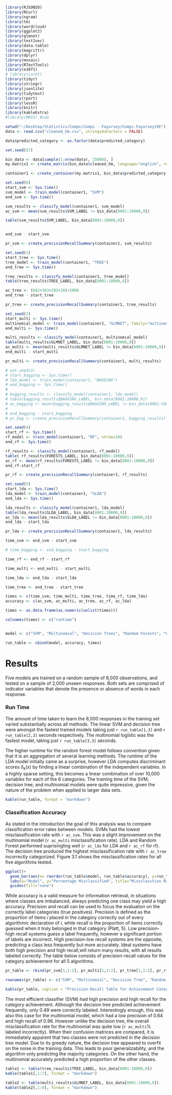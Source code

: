 ```r
library(RJSONIO) 
library(RCurl) 
library(ngram)
library(tm)
library(wordcloud)
library(ggplot2)
library(glmnet)
library(text2vec)
library(data.table)
library(magrittr)
library(dplyr)
library(mosaic)
library(RTextTools)
library(e1071)
# library(caret)
library(tidyr)
library(stringr)
library(jsonlite)
library(tidytext)
library(rpart)
library(lessR)
library(knitr)
library(kableExtra)
#library(MASS) #lda 
```


```r
setwd("~/Desktop/Statistics/Comps/Comps - Fayorsey/Comps-Fayorsey19E")
data <- read.csv("cleaned_hm.csv", stringsAsFactors = FALSE)

data$predicted_category <- as.factor(data$predicted_category)
```

```r
set.seed(57)

bin_data <- data[sample(1:nrow(data), 15000), ]
my.matrix1 <- create_matrix(bin_data$cleaned_hm, language="english", removeNumbers=TRUE, stemWords=FALSE, weighting=tm::weightTfIdf)

container1 <- create_container(my.matrix1, bin_data$predicted_category, trainSize=1:8000, testSize =8001:10000,virgin = FALSE)

```

```r
set.seed(6)
start_svm <- Sys.time()
svm_model <- train_model(container1, "SVM")
end_svm <- Sys.time()

svm_results <- classify_model(container1, svm_model)
ac_svm <- mean(svm_results$SVM_LABEL != bin_data[8001:10000,9])

table(svm_results$SVM_LABEL, bin_data[8001:10000,9])


end_svm - start_svm

pr_svm <- create_precisionRecallSummary(container1, svm_results)
```

```r
set.seed(1)
start_tree <- Sys.time()
tree_model <- train_model(container1, "TREE")
end_tree <- Sys.time()

tree_results <- classify_model(container1, tree_model)
table(tree_results$TREE_LABEL, bin_data[8001:10000,9])

ac_tree <- (682+363+202+39)/2000
end_tree - start_tree

pr_tree <- create_precisionRecallSummary(container1, tree_results)
```

```r
set.seed(2)
start_multi <- Sys.time()
multinomial_model <- train_model(container1, "GLMNET", family="multinomial")
end_multi <- Sys.time()

multi_results <- classify_model(container1, multinomial_model)
table(multi_results$GLMNET_LABEL, bin_data[8001:10000,9])
ac_multi <- mean(multi_results$GLMNET_LABEL != bin_data[8001:10000,9])
end_multi - start_multi

pr_multi <- create_precisionRecallSummary(container1, multi_results)
```

```r
# set.seed(3)
# start_bagging <- Sys.time()
# lda_model <- train_model(container1, "BAGGING")
# end_bagging <- Sys.time()
# 
# bagging_results <- classify_model(container1, lda_model)
# table(bagging_results$BAGGING_LABEL, bin_data[8001:10000,9])
# ac_bagging <- mean(bagging_results$BAGGING_LABEL != bin_data[8001:10000,9])
# 
# end_bagging - start_bagging
# pr_bag <- create_precisionRecallSummary(container1, bagging_results)
```

```r
set.seed(4)
start_rf <- Sys.time()
rf_model <- train_model(container1, "RF", ntree=10)
end_rf <- Sys.time()

rf_results <- classify_model(container1, rf_model)
table( rf_results$FORESTS_LABEL, bin_data[8001:10000,9])
ac_rf <- mean(rf_results$FORESTS_LABEL != bin_data[8001:10000,9])
end_rf-start_rf

pr_rf <- create_precisionRecallSummary(container1, rf_results)
```

```r
set.seed(5)
start_lda <- Sys.time()
lda_model <- train_model(container1, "SLDA")
end_lda <- Sys.time()

lda_results <- classify_model(container1, lda_model)
table(lda_results$SLDA_LABEL, bin_data[8001:10000,9])
ac_lda <- mean(lda_results$SLDA_LABEL != bin_data[8001:10000,9])
end_lda - start_lda

pr_lda <- create_precisionRecallSummary(container1, lda_results)
```


```r
time_svm <- end_svm - start_svm

# time_bagging <- end_bagging - start_bagging

time_rf <- end_rf - start_rf

time_multi <- end_multi - start_multi

time_lda <- end_lda - start_lda

time_tree <- end_tree - start_tree

times <- c(time_svm, time_multi, time_tree, time_rf, time_lda) 
accuracy <- c(ac_svm, ac_multi, ac_tree, ac_rf, ac_lda)

times <- as.data.frame(as.numeric(unlist(times)))

colnames(times) <- c("runtime")


model <- c("SVM", "Multinomial", "Decision Trees", "Random Forests", "LDA")

run_table <- cbind(model, accuracy, times)

```


# Results {#results}

Five models are trained on a random sample of 8,000 observations, and tested on a sample of 2,000 unseen responses. Both sets are comprised of indicator variables that denote the presence or absence of words in each response.

### Run Time

The amount of time taken to learn the 8,000 responses in the training set varied substantially across all methods. The linear SVM and decision tree were amongst the fastest trained models taking just `r run_table[1,3]` and `r run_table[2,3]` seconds respectively. The multinomial logistic was the fastest model, taking just  `r run_table[3,3]` seconds. 

The higher runtime for the random forest model follows convention given that it is an aggregation of several learning methods. The runtime of the LDA model initially came as a surprise, however LDA computes discriminant scores $\delta_k(x)$ by finding a linear combination of the independent variables. In a highly sparse setting, this becomes a linear combination of over 10,000 variables for each of the 6 categories. The training time of the SVM, decision tree, and multinomial models were quite impressive, given the nature of the problem when applied to larger data sets.


```r
kable(run_table, format = "markdown")
```

### Classification Accuracy

As stated in the introduction the goal of this analysis was to compare classification error rates between models. SVMs had the lowest misclassification rate with `r ac_svm`.  This was a slight improvement on the multinomial model (`r ac_multi` misclassification rate). LDA and Random Forest performed suprisingling well (`r ac_lda` for LDA and `r ac_rf` for rf). The decision tree produced the highest misclassification rate with `r ac_tree` incorrectly categorized. Figure 3.1 shows the misclassification rates for all five algorithms tested.

```r
ggplot()+
  geom_bar(aes(x= reorder(run_table$model, run_table$accuracy), y=run_table$accuracy, fill=run_table$model), stat="identity")+
  labs(x="Model", y="Percentage Misclassified", title="Missclasstion Rates")+
  guides(fill="none")
```

	
While accuracy is a valid measure for information retrieval, in situations where classes are imbalanced, always predicting one class may yield a high accuracy. Precision and recall can be used to focus the evaluation on the correctly label categories (true positives). Precision is defined as the proportion of items *i* placed in the category correctly out of every algorithmic declaration of *i*, while recall is the proportion of items correctly guessed when it truly belonged in that category (Platt, 5). Low precision-high recall systems guess a label frequently, however a significant portion of labels are incorrect. High precision-low recall systems are the opposite, predicting a class less frequently but more accurately. Ideal systems have both high precision and high recall,will return many results, with all results labeled correctly. The table below consists of precision-recall values for the category achievement for all 5 algorithms.

```r
pr_table <- rbind(pr_svm[1,1:2], pr_multi[1,1:2], pr_tree[1,1:2], pr_rf[1,1:2], pr_lda[1,1:2])

rownames(pr_table) <- c("SVM", "Multinomial", "Decision Tree", "Random Forests", "LDA")

kable(pr_table, caption = "Precision-Recall Table for Achievement Category", format = "markdown")

```

The most efficient classifier (SVM) had high precision and high recall for the category achievement. Although the decision tree predicted achievement frequently, only 0.49 were correctly labeled. Interestingly enough, this was also this case for the multinomial model, which had a low precision of 0.64 and high recall of 0.96. However unlike the decision tree, the overall misclassification rate for the multinomial was quite low (`r ac_multi`% labeled incorrectly). When their confusion matrices are compared, it is immediately apparent that two classes were not predicted in the decision tree model. Due to its greedy nature, the decision tree appeared to overfit on the noise in the training data. This leads to poor generalizability, and the algorithm only predicting the majority categories. On the other hand, the multinomial accurately predicted a high proportion of the other classes.


```r
table1 <- table(tree_results$TREE_LABEL, bin_data[8001:10000,9])
kable(table1[,1:7], format = "markdown") 

```

```r
table2 <- table(multi_results$GLMNET_LABEL, bin_data[8001:10000,9])
kable(table2[,1:6], format = "markdown")

```


 



